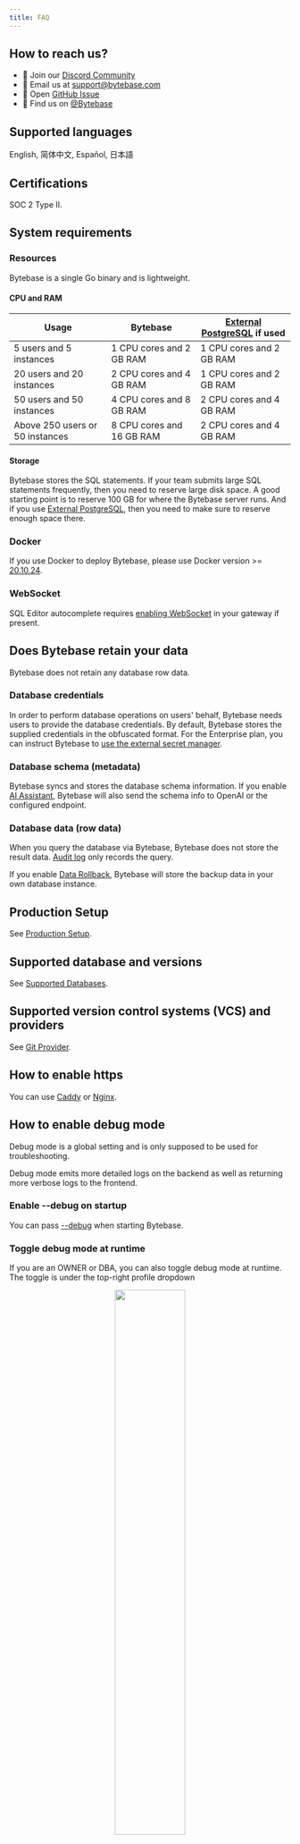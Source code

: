 ```yaml
---
title: FAQ
---
```


## How to reach us?

- 💬 Join our [Discord Community](https://discord.gg/huyw7gRsyA)
- 📧 Email us at [support@bytebase.com](mailto:support@bytebase.com)
- 🎫 Open [GitHub Issue](https://github.com/bytebase/bytebase/issues)
- 🤠 Find us on [@Bytebase](https://twitter.com/bytebase)

## Supported languages

English, 简体中文, Español, 日本語

## Certifications

SOC 2 Type II.

## System requirements

### Resources

Bytebase is a single Go binary and is lightweight.

#### CPU and RAM

| Usage                           | Bytebase                  | [External PostgreSQL](/get-started/install/external-postgres/) if used |
| ------------------------------- | ------------------------- | --------------------------------------------------------------------------- |
| 5 users and 5 instances         | 1 CPU cores and 2 GB RAM  | 1 CPU cores and 2 GB RAM                                                    |
| 20 users and 20 instances       | 2 CPU cores and 4 GB RAM  | 1 CPU cores and 2 GB RAM                                                    |
| 50 users and 50 instances       | 4 CPU cores and 8 GB RAM  | 2 CPU cores and 4 GB RAM                                                    |
| Above 250 users or 50 instances | 8 CPU cores and 16 GB RAM | 2 CPU cores and 4 GB RAM                                                    |

#### Storage

Bytebase stores the SQL statements. If your team submits large SQL statements frequently,
then you need to reserve large disk space. A good starting point is to reserve 100 GB for where
the Bytebase server runs. And if you use [External PostgreSQL](/get-started/install/external-postgres/),
then you need to make sure to reserve enough space there.

### Docker

If you use Docker to deploy Bytebase, please use Docker version >= [20.10.24](https://docs.docker.com/engine/release-notes/20.10/).

### WebSocket

SQL Editor autocomplete requires [enabling WebSocket](/get-started/self-host/#enable-websocket-for-sql-editor) in your gateway if present.

## Does Bytebase retain your data

Bytebase does not retain any database row data.

### Database credentials

In order to perform database operations on users' behalf, Bytebase needs users to provide the database credentials.
By default, Bytebase stores the supplied credentials in the obfuscated format. For the Enterprise plan, you can
instruct Bytebase to [use the external secret manager](/get-started/instance/#use-secret-manager).

### Database schema (metadata)

Bytebase syncs and stores the database schema information. If you enable [AI Assistant](/ai-assistant/),
Bytebase will also send the schema info to OpenAI or the configured endpoint.

### Database data (row data)

When you query the database via Bytebase, Bytebase does not store the result data. [Audit log](/security/audit-log/)
only records the query.

If you enable [Data Rollback](/change-database/rollback-data-changes/), Bytebase will store the backup data in your
own database instance.

## Production Setup

See [Production Setup](/administration/production-setup/).

## Supported database and versions

See [Supported Databases](/introduction/supported-databases).

## Supported version control systems (VCS) and providers

See [Git Provider](/vcs-integration/add-git-provider).

## How to enable https

You can use [Caddy](https://caddyserver.com/docs/quick-starts/reverse-proxy) or [Nginx](https://www.nginx.com/).

## How to enable debug mode

<Note>

Debug mode is a global setting and is only supposed to be used for troubleshooting.

</Note>

Debug mode emits more detailed logs on the backend as well as returning more verbose logs to the frontend.

### Enable --debug on startup

You can pass [--debug](/reference/command-line#--debug) when starting Bytebase.

### Toggle debug mode at runtime

If you are an OWNER or DBA, you can also toggle debug mode at runtime. The toggle is under the top-right profile dropdown

<p align="center">
  <img src="/content/docs/FAQ/troubleshoot-debug-mode.webp" width="50%" />
</p>

## Does Bytebase support post action after applying a change to the database

You can configure [project webhook](/change-database/webhook/#supported-webhook-endpoints) to observe events.

## Which data does Bytebase collect?

_To make deployment air-gapped, you can disable the collection by passing [`--disable-metric`](/reference/command-line/#disable-sample) on startup_.

- Anonymous usage data.
- The registered email and name of the first member in the workspace.
